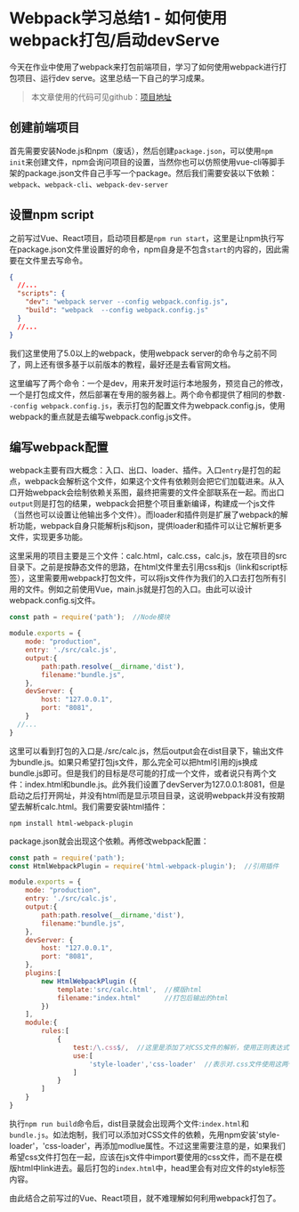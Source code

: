 # Webpack学习总结1 - 如何使用webpack打包/启动devServe

今天在作业中使用了webpack来打包前端项目，学习了如何使用webpack进行打包项目、运行dev serve。这里总结一下自己的学习成果。

> 本文章使用的代码可见github：[项目地址](https://github.com/pingxinwen/myHomework/tree/master/%E5%89%8D%E7%AB%AF%E4%BD%9C%E4%B8%9A/work5)

## 创建前端项目

首先需要安装Node.js和npm（废话），然后创建`package.json`，可以使用`npm init`来创建文件，npm会询问项目的设置，当然你也可以仿照使用vue-cli等脚手架的package.json文件自己手写一个package。然后我们需要安装以下依赖：`webpack`、`webpack-cli`、`webpack-dev-server`

## 设置npm script

之前写过Vue、React项目，启动项目都是`npm run start`，这里是让npm执行写在package.json文件里设置好的命令，npm自身是不包含`start`的内容的，因此需要在文件里去写命令。

```json
{
  //...
  "scripts": {
    "dev": "webpack server --config webpack.config.js",
    "build": "webpack  --config webpack.config.js"
  }
  //...
}
```

我们这里使用了5.0以上的webpack，使用webpack server的命令与之前不同了，网上还有很多基于以前版本的教程，最好还是去看官网文档。

这里编写了两个命令：一个是dev，用来开发时运行本地服务，预览自己的修改，一个是打包成文件，然后部署在专用的服务器上。两个命令都提供了相同的参数`--config webpack.config.js`，表示打包的配置文件为webpack.config.js，使用webpack的重点就是去编写webpack.config.js文件。

## 编写webpack配置

webpack主要有四大概念：入口、出口、loader、插件。入口`entry`是打包的起点，webpack会解析这个文件，如果这个文件有依赖则会把它们加载进来。从入口开始webpack会绘制依赖关系图，最终把需要的文件全部联系在一起。而出口`output`则是打包的结果，webpack会把整个项目重新编译，构建成一个js文件（当然也可以设置让他输出多个文件）。而loader和插件则是扩展了webpack的解析功能，webpack自身只能解析js和json，提供loader和插件可以让它解析更多文件，实现更多功能。

这里采用的项目主要是三个文件：calc.html，calc.css，calc.js，放在项目的src目录下。之前是按静态文件的思路，在html文件里去引用css和js（link和script标签），这里需要用webpack打包文件，可以将js文件作为我们的入口去打包所有引用的文件。例如之前使用Vue，main.js就是打包的入口。由此可以设计webpack.config.sj文件。

```js
const path = require('path');  //Node模块

module.exports = {
    mode: "production",
    entry: './src/calc.js',
    output:{
        path:path.resolve(__dirname,'dist'),
        filename:"bundle.js",
    },
    devServer: {
        host: "127.0.0.1",
        port: "8081",
    }
  //...
}
```

这里可以看到打包的入口是./src/calc.js，然后output会在dist目录下，输出文件为bundle.js。如果只希望打包js文件，那么完全可以把html引用的js换成bundle.js即可。但是我们的目标是尽可能的打成一个文件，或者说只有两个文件：index.html和bundle.js。此外我们设置了devServer为127.0.0.1:8081，但是启动之后打开网址，并没有html而是显示项目目录，这说明webpack并没有按期望去解析calc.html。我们需要安装html插件：

```shell
npm install html-webpack-plugin
```

package.json就会出现这个依赖。再修改webpack配置：

```js
const path = require('path');
const HtmlWebpackPlugin = require('html-webpack-plugin');  //引用插件

module.exports = {
    mode: "production",
    entry: './src/calc.js',
    output:{
        path:path.resolve(__dirname,'dist'),
        filename:"bundle.js",
    },
    devServer: {
        host: "127.0.0.1",
        port: "8081",
    },
    plugins:[
        new HtmlWebpackPlugin ({
            template:'src/calc.html',  //模版html
            filename:"index.html"      //打包后输出的html
        })
    ],
    module:{
        rules:[
            {
                test:/\.css$/,  //这里是添加了对CSS文件的解析，使用正则表达式检验文件类型
                use:[
                    'style-loader','css-loader'  //表示对.css文件使用这两个loader去解析
                ]
            }
        ]
    }
}
```

执行`npm run build`命令后，dist目录就会出现两个文件:`index.html`和`bundle.js`。如法炮制，我们可以添加对CSS文件的依赖，先用npm安装'style-loader'，'css-loader'，再添加modlue属性。不过这里需要注意的是，如果我们希望css文件打包在一起，应该在js文件中import要使用的css文件，而不是在模版html中link进去。最后打包的`index.html`中，head里会有对应文件的style标签内容。

由此结合之前写过的Vue、React项目，就不难理解如何利用webpack打包了。
